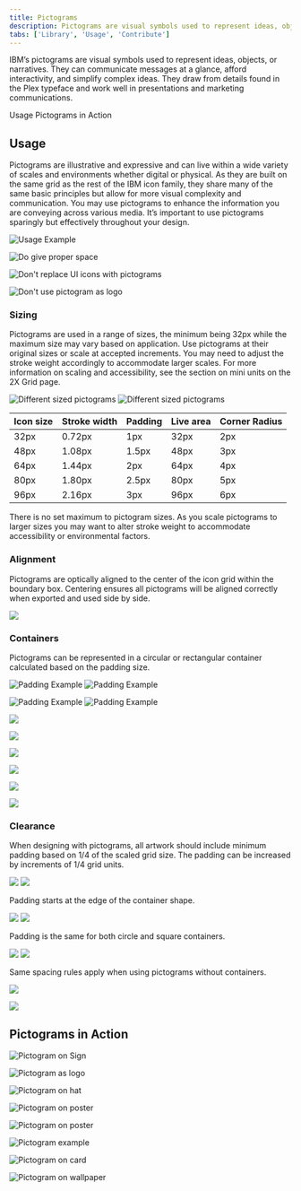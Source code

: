 ```yaml
---
title: Pictograms
description: Pictograms are visual symbols used to represent ideas, objects, or narratives at a glance. They work well in presentations and marketing communications.
tabs: ['Library', 'Usage', 'Contribute']
---
```



<PageDescription>

IBM’s pictograms are visual symbols used to represent ideas, objects, or
narratives. They can communicate messages at a glance, afford interactivity,
and simplify complex ideas. They draw from details found in the Plex typeface
and work well in presentations and marketing communications.

</PageDescription>

<AnchorLinks>
  <AnchorLink>Usage</AnchorLink>
  <AnchorLink>Pictograms in Action</AnchorLink>
</AnchorLinks>

## Usage

Pictograms are illustrative and expressive and can live within a wide variety of
scales and environments whether digital or physical. As they are built on the same
grid as the rest of the IBM icon family, they share many of the same basic
principles but allow for more visual complexity and communication. You may use
pictograms to enhance the information you are conveying across various media.
It’s important to use pictograms sparingly but effectively throughout your design.

![Usage Example](images/13_Usage_0.svg)

<DoDontRow>
<DoDont caption="Do treat pictograms as illustations and provide proper clearance">

![Do give proper space](images/13_Usage_1_do.svg)

</DoDont>
</DoDontRow>

<DoDontRow>
<DoDont type="dont" caption="Don’t use pictograms as a replacement for UI icons, that is not their purpose.">

![Don't replace UI icons with pictograms](images/13_Usage_2_dont.svg)

</DoDont>
<DoDont type="dont" caption="Don’t use any pictogram as a logo or in a lockup for product headers, merchandise or events.">

![Don't use pictogram as logo](images/13_Usage_3_dont.svg)

</DoDont>
</DoDontRow>

### Sizing

Pictograms are used in a range of sizes, the minimum being 32px while the
maximum size may vary based on application. Use pictograms at their original
sizes or scale at accepted increments. You may need to adjust the stroke weight
accordingly to accommodate larger scales. For more information on scaling and
accessibility, see the section on mini units on the 2X Grid page.

<ArtDirection>

![Different sized pictograms](images/14_Sizing_1-mobile_2.svg)
![Different sized pictograms](images/14_Sizing_1.svg)

</ArtDirection>

| Icon size | Stroke width | Padding | Live area | Corner Radius |
| --------- | ------------ | ------- | --------- | ------------- |
| 32px      | 0.72px       | 1px     | 32px      | 2px           |
| 48px      | 1.08px       | 1.5px   | 48px      | 3px           |
| 64px      | 1.44px       | 2px     | 64px      | 4px           |
| 80px      | 1.80px       | 2.5px   | 80px      | 5px           |
| 96px      | 2.16px       | 3px     | 96px      | 6px           |

<Caption>
  There is no set maximum to pictogram sizes. As you scale pictograms to larger
  sizes you may want to alter stroke weight to accommodate accessibility or
  environmental factors.
</Caption>

<Row>
  <Column colMd={4} colLg={4}>
    <ResourceCard
      subTitle="2X Grid: The mini unit"
      aspectRatio="2:1"
      href="https://www.ibm.com/design/language/elements/2x-grid#the-mini-unit">
      <Bee32 />
    </ResourceCard>
  </Column>
</Row>

### Alignment

Pictograms are optically aligned to the center of the icon grid within the
boundary box. Centering ensures all pictograms will be aligned correctly when
exported and used side by side.

![](images/15_Alignment_1.svg)

### Containers

Pictograms can be represented in a circular or rectangular container calculated
based on the padding size.

<ArtDirection>

![Padding Example](images/16_Containers_1-mobile.svg)
![Padding Example](images/16_Containers_1.svg)

</ArtDirection>

<ArtDirection>

![Padding Example](images/16_Containers_2-mobile.svg)
![Padding Example](images/16_Containers_2.svg)

</ArtDirection>

<DoDontRow>
<DoDont caption="Do follow the clearance rule to allow for legibility and touch.">

![](images/16_Containers_3_do.svg)

</DoDont>
<DoDont type="dont" caption="Don't collapse the pictogram clearance area.">

![](images/16_Containers_4_dont.svg)

</DoDont>
</DoDontRow>
<DoDontRow>
<DoDont caption="Do use accepted shapes: circle or square for containers.">

![](images/16_Containers_5_do.svg)

</DoDont>
<DoDont type="dont" caption="Don’t create new shapes for containers.">

![](images/16_Containers_6_dont.svg)

</DoDont>
</DoDontRow>
<DoDontRow>
<DoDont caption="Do always optically center align pictograms in their containers.">

![](images/16_Containers_7_do.svg)

</DoDont>
<DoDont type="dont" caption="Don’t crop pictograms in container.">

![](images/16_Containers_8_dont.svg)

</DoDont>
</DoDontRow>

### Clearance

When designing with pictograms, all artwork should include minimum padding
based on 1/4 of the scaled grid size. The padding can be increased by increments of
1/4 grid units.

<ArtDirection>

![](images/17_Clearance_1-mobile.svg)
![](images/17_Clearance_1.svg)

</ArtDirection>

<Caption>Padding starts at the edge of the container shape.</Caption>

<ArtDirection>

![](images/17_Clearance_2-mobile.svg)
![](images/17_Clearance_2.svg)

</ArtDirection>

<Caption>Padding is the same for both circle and square containers.</Caption>

<ArtDirection>

![](images/17_Clearance_3-mobile.svg)
![](images/17_Clearance_3.svg)

</ArtDirection>

<Caption>
  Same spacing rules apply when using pictograms without containers.
</Caption>

<DoDontRow>
<DoDont caption="Do keep pictograms at scale and optically center in container when necessary.">

![](images/17_Clearance_4_do.svg)

</DoDont>
<DoDont type="dont" caption="Don’t resize pictograms outside of accepted proportions.">

![](images/17_Clearance_5_dont.svg)

</DoDont>
</DoDontRow>

## Pictograms in Action

<Row>
<Column colMd={6} colLg={8}>

![Pictogram on Sign](images/18_In-Context_1.jpg)

</Column>
<Column colMd={6} colLg={4}>

![Pictogram as logo](images/18_In-Context_2.svg)

</Column>
</Row>

<Row>
<Column colSm={4} colMd={4} colLg={4}>

![Pictogram on hat](images/18_In-Context_3.jpg)

</Column>
<Column colSm={4} colMd={4} colLg={4}>

![Pictogram on poster](images/18_In-Context_4.svg)

</Column>
<Column colSm={4} colMd={4} colLg={4}>
<Row>

![Pictogram on poster](images/18_In-Context_6.svg)

</Row>
<Row>

![Pictogram example](images/18_In-Context_5.jpg)

</Row>

</Column>
</Row>

<Row>
<Column colMd={6} colLg={8}>

![Pictogram on card](images/18_In-Context_7.svg)

</Column>
<Column colMd={6} colLg={4}>

![Pictogram on wallpaper](images/18_In-Context_8.jpg)

</Column>
</Row>
